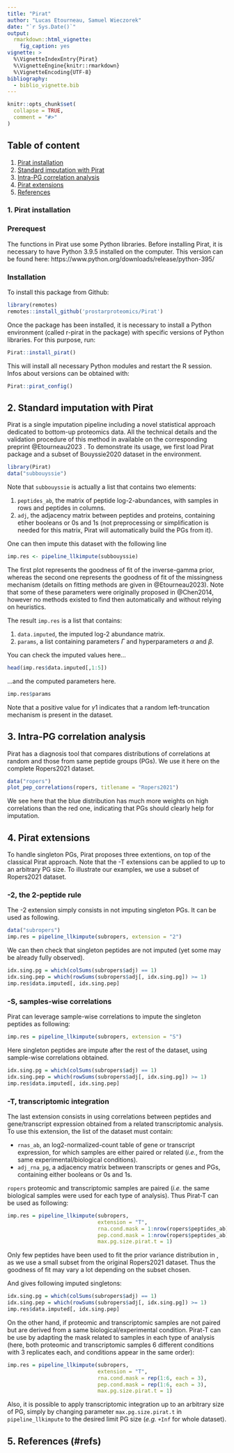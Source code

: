 ```yaml
---
title: "Pirat"
author: "Lucas Etourneau, Samuel Wieczorek"
date: "`r Sys.Date()`"
output:
  rmarkdown::html_vignette:
    fig_caption: yes
vignette: >
  %\VignetteIndexEntry{Pirat}
  %\VignetteEngine{knitr::rmarkdown}
  %\VignetteEncoding{UTF-8}
bibliography:
  - biblio_vignette.bib
---
```


```r
knitr::opts_chunk$set(
  collapse = TRUE,
  comment = "#>"
)
```

## Table of content

1. [Pirat installation](#pi)
2. [Standard imputation with Pirat](#siwp)
3. [Intra-PG correlation analysis](#ipgca)
4. [Pirat extensions](#pe)
5. [References](#refs)

### 1. Pirat installation <a name="pi"></a>

### Prerequest

The functions in Pirat use some Python libraries. Before installing Pirat, it is necessary to have Python 3.9.5 installed on the computer.
This version can be found here:
https://www.python.org/downloads/release/python-395/


### Installation

To install this package from Github:

```r
library(remotes)
remotes::install_github('prostarproteomics/Pirat')
```

Once the package has been installed, it is necessary to install a Python environment (called r-pirat in the package) with specific versions of Python libraries. For this purpose, run: 

```r
Pirat::install_pirat()
```

<!-- If Python is not found by R during environment installation, you can either execute -->
<!-- ```{r, eval=F} -->
<!-- reticulate::use_python("path_to_python_binary") -->
<!-- ``` -->
<!-- Or, if you are using RStudio, set your RStudio Python interpreter to the one installed on your machine (in your RStudio window, go in "Global Options" -> "Python" -> "python interpreter"). Then, retry to install the Python environment r-pirat. -->


This will install all necessary Python modules and restart the R session. Infos about versions can be obtained with:
```r
Pirat::pirat_config()
```


## 2. Standard imputation with Pirat <a name="siwp"></a>

Pirat is a single imputation pipeline including a novel statistical approach dedicated to bottom-up proteomics data. All the technical details and the validation procedure of this method in available on the corresponding preprint @Etourneau2023 .
To demonstrate its usage, we first load Pirat package and a subset of Bouyssie2020 dataset in the environment.
```r
library(Pirat)
data("subbouyssie")
```

Note that `subbouyssie` is actually a list that contains two elements:

1. `peptides_ab`, the matrix of peptide log-2-abundances, with samples in rows and peptides in columns.
2. `adj`, the adjacency matrix between peptides and proteins, containing etiher booleans or 0s and 1s (not preprocessing or simplification is needed for this matrix, Pirat will automatically build the PGs from it).

One can then impute this dataset with the following line
```r
imp.res <- pipeline_llkimpute(subbouyssie)
```

The first plot represents the goodness of fit of the inverse-gamma prior, whereas the second one
represents the goodness of fit of the missingness mechanism (details on fitting methods are given in @Etourneau2023). Note that some of these parameters were originally proposed in @Chen2014, however no methods existed to find then automatically and without relying on heuristics.

The result `imp.res` is a list that contains:

1. `data.imputed`, the imputed log-2 abundance matrix.
2. `params`, a list containing parameters $\Gamma$ and hyperparameters $\alpha$ and $\beta$.

You can check the imputed values here...
```r
head(imp.res$data.imputed[,1:5])
```

...and the computed parameters here.
```r
imp.res$params
```
Note that a positive value for $\gamma1$ indicates that a random left-truncation mechanism
is present in the dataset.

## 3. Intra-PG correlation analysis <a name="ipgca"></a>

Pirat has a diagnosis tool that compares distributions of correlations at random and those from same peptide groups (PGs).
We use it here on the complete Ropers2021 dataset.
```r
data("ropers")
plot_pep_correlations(ropers, titlename = "Ropers2021")
```
 We see here that the blue distribution has much more weights on high correlations than the red one,
 indicating that PGs should clearly help for imputation.
 
## 4. Pirat extensions <a name="pe"></a>
 
To handle singleton PGs, Pirat proposes three extentions, on top of the classical Pirat approach.
Note that the -T extensions can be applied to up to an arbitrary PG size.
To illustrate our examples, we use a subset of Ropers2021 dataset.
 
### -2, the 2-peptide rule
 
The -2 extension simply consists in not imputing singleton PGs. It can be used as following.
```r
data("subropers")
imp.res = pipeline_llkimpute(subropers, extension = "2")
```

We can then check that singleton peptides are not imputed (yet some may be already fully observed).
```r
idx.sing.pg = which(colSums(subropers$adj) == 1)
idx.sing.pep = which(rowSums(subropers$adj[, idx.sing.pg]) >= 1)
imp.res$data.imputed[, idx.sing.pep]
```

### -S, samples-wise correlations

Pirat can leverage sample-wise correlations to impute the singleton peptides as following:
```r
imp.res = pipeline_llkimpute(subropers, extension = "S")
```

Here singleton peptides are impute after the rest of the dataset, using sample-wise correlations obtained.
```r
idx.sing.pg = which(colSums(subropers$adj) == 1)
idx.sing.pep = which(rowSums(subropers$adj[, idx.sing.pg]) >= 1)
imp.res$data.imputed[, idx.sing.pep]
```

### -T, transcriptomic integration

The last extension consists in using correlations between peptides and gene/transcript expression obtained from a related transcriptomic analysis. To use this extension, the list of the dataset must contain:

* `rnas_ab`, an log2-normalized-count table of gene or transcript expression, for which samples are either paired or related (*i.e.*, from the same experimental/biological conditions).
* `adj_rna_pg`, a adjacency matrix between transcripts or genes and PGs, containing either booleans or 0s and 1s.

`ropers` proteomic and transcriptomic samples are paired (*i.e.* the same biological samples were used for each type of analysis). Thus Pirat-T can be used as following:
```r
imp.res = pipeline_llkimpute(subropers,
                             extension = "T",
                             rna.cond.mask = 1:nrow(ropers$peptides_ab),
                             pep.cond.mask = 1:nrow(ropers$peptides_ab),
                             max.pg.size.pirat.t = 1)
```

Only few peptides have been used to fit the prior variance distribution in  , as we use a small subset from the original Ropers2021 dataset. Thus the goodness of fit may vary a lot depending on the subset chosen.

And gives following imputed singletons:
```r
idx.sing.pg = which(colSums(subropers$adj) == 1)
idx.sing.pep = which(rowSums(subropers$adj[, idx.sing.pg]) >= 1)
imp.res$data.imputed[, idx.sing.pep]
```

On the other hand, if proteomic and transcriptomic samples are not paired but are derived from a same biological/experimental condition. Pirat-T can be use by adapting the mask related to samples in each type of analysis (here, both proteomic and transcriptomic samples 6 different conditions with 3 replicates each, and conditions appear in the same order):
```r
imp.res = pipeline_llkimpute(subropers,
                             extension = "T",
                             rna.cond.mask = rep(1:6, each = 3),
                             pep.cond.mask = rep(1:6, each = 3),
                             max.pg.size.pirat.t = 1)
```

Also, it is possible to apply transcriptomic integration up to an arbitrary size of PG, simply by 
changing parameter `max.pg.size.pirat.t` in `pipeline_llkimpute` to the desired limit PG size (*e.g.* `+Inf` for whole dataset).

## 5. References (#refs)
